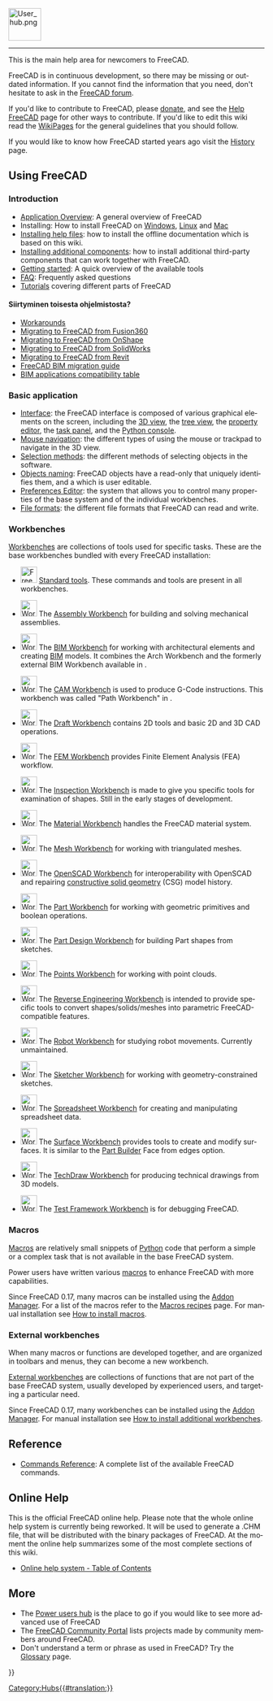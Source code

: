 <languages/>
{{TOCright}}
[[Image:User_hub.png|64px]]
----

<div lang="en" dir="ltr" class="mw-content-ltr">
This is the main help area for newcomers to FreeCAD.
</div>

<div lang="en" dir="ltr" class="mw-content-ltr">
FreeCAD is in continuous development, so there may be missing or outdated information. If you cannot find the information that you need, don't hesitate to ask in the [https://forum.freecad.org FreeCAD forum].
</div>

<div lang="en" dir="ltr" class="mw-content-ltr">
If you'd like to contribute to FreeCAD, please [[donate|donate]], and see the [[Help_FreeCAD|Help FreeCAD]] page for other ways to contribute. If you'd like to edit this wiki read the [[WikiPages|WikiPages]] for the general guidelines that you should follow.
</div>

<div lang="en" dir="ltr" class="mw-content-ltr">
If you would like to know how FreeCAD started years ago visit the [[History|History]] page.
</div>

<div lang="en" dir="ltr" class="mw-content-ltr">
== Using FreeCAD ==
</div>

<div lang="en" dir="ltr" class="mw-content-ltr">
===Introduction===
</div>

<div lang="en" dir="ltr" class="mw-content-ltr">
* [[About FreeCAD|Application Overview]]: A general overview of FreeCAD
* Installing: How to install FreeCAD on [[Installing_on_Windows|Windows]], [[Installing_on_Linux|Linux]] and [[Installing_on_Mac|Mac]]
* [[Installing Helpfile|Installing help files]]: how to install the offline documentation which is based on this wiki.
* [[Installing_additional_components|Installing additional components]]: how to install additional third-party components that can work together with FreeCAD.
* [[Getting started|Getting started]]: A quick overview of the available tools
* [[Frequently_asked_questions|FAQ]]: Frequently asked questions
* [[Tutorials|Tutorials]] covering different parts of FreeCAD
</div>

<span id="Migrating_from_other_software?"></span>
====Siirtyminen toisesta ohjelmistosta?====

<div lang="en" dir="ltr" class="mw-content-ltr">
* [[Workarounds|Workarounds]]
* [[Migrating_to_FreeCAD_from_Fusion360|Migrating to FreeCAD from Fusion360]]
* [[Migrating_to_FreeCAD_from_OnShape|Migrating to FreeCAD from OnShape]]
* [[Migrating_to_FreeCAD_from_SolidWorks|Migrating to FreeCAD from SolidWorks]]
* [[Migrating_to_FreeCAD_from_Revit|Migrating to FreeCAD from Revit]]
* [https://yorik.uncreated.net/blog/2020-010-freecad-bim-guide FreeCAD BIM migration guide]
* [[BIM_application_compatibility_table|BIM applications compatibility table]]
</div>

<div lang="en" dir="ltr" class="mw-content-ltr">
===Basic application===
</div>

<div lang="en" dir="ltr" class="mw-content-ltr">
* [[Interface|Interface]]: the FreeCAD interface is composed of various graphical elements on the screen, including the [[3D_view|3D view]], the [[Tree_view|tree view]], the [[Property_editor|property editor]], the [[Task_panel|task panel]], and the [[Python_console|Python console]].
* [[Mouse_navigation|Mouse navigation]]: the different types of using the mouse or trackpad to navigate in the 3D view.
* [[Selection_methods|Selection methods]]: the different methods of selecting objects in the software.
* [[Object_name|Objects naming]]: FreeCAD objects have a read-only {{incode|Name}} that uniquely identifies them, and a {{incode|Label}} which is user editable.
* [[Preferences_Editor|Preferences Editor]]: the system that allows you to control many properties of the base system and of the individual workbenches.
* [[Import_Export|File formats]]: the different file formats that FreeCAD can read and write.
</div>

<div lang="en" dir="ltr" class="mw-content-ltr">
===Workbenches===
</div>

<div lang="en" dir="ltr" class="mw-content-ltr">
[[Workbenches|Workbenches]] are collections of tools used for specific tasks. These are the base workbenches bundled with every FreeCAD installation:
</div>

<div lang="en" dir="ltr" class="mw-content-ltr">
<!--Please keep this list consistent with Online_Help_Toc and Workbenches-->
* [[Image:Freecad.svg|32px]] [[Std_Base|Standard tools]]. These commands and tools are present in all workbenches.
</div>

<div lang="en" dir="ltr" class="mw-content-ltr">
* [[Image:Workbench_Assembly.svg|32px]] The [[Assembly_Workbench|Assembly Workbench]] for building and solving mechanical assemblies. {{Version|1.0}}
</div>

<div lang="en" dir="ltr" class="mw-content-ltr">
* [[Image:Workbench_BIM.svg|32px]] The [[BIM_Workbench|BIM Workbench]] for working with architectural elements and creating [https://en.wikipedia.org/wiki/Building_information_modeling BIM] models. It combines the Arch Workbench and the formerly external BIM Workbench available in {{VersionMinus|0.21}}.
</div>

<div lang="en" dir="ltr" class="mw-content-ltr">
* [[Image:Workbench_CAM.svg|32px]] The [[CAM_Workbench|CAM Workbench]] is used to produce G-Code instructions. This workbench was called "Path Workbench" in {{VersionMinus|0.21}}.
</div>

<div lang="en" dir="ltr" class="mw-content-ltr">
* [[Image:Workbench_Draft.svg|32px]] The [[Draft_Workbench|Draft Workbench]] contains 2D tools and basic 2D and 3D CAD operations.
</div>

<div lang="en" dir="ltr" class="mw-content-ltr">
* [[Image:Workbench_FEM.svg|32px]] The [[FEM_Workbench|FEM Workbench]] provides Finite Element Analysis (FEA) workflow.
</div>

<div lang="en" dir="ltr" class="mw-content-ltr">
* [[Image:Workbench_Inspection.svg|32px]] The [[Inspection_Workbench|Inspection Workbench]] is made to give you specific tools for examination of shapes. Still in the early stages of development.
</div>

<div lang="en" dir="ltr" class="mw-content-ltr">
* [[Image:Workbench_Material.svg|32px]] The [[Material_Workbench|Material Workbench]] handles the FreeCAD material system. {{Version|1.0}}
</div>

<div lang="en" dir="ltr" class="mw-content-ltr">
* [[Image:Workbench_Mesh.svg|32px]] The [[Mesh_Workbench|Mesh Workbench]] for working with triangulated meshes.
</div>

<div lang="en" dir="ltr" class="mw-content-ltr">
* [[Image:Workbench_OpenSCAD.svg|32px]] The [[OpenSCAD_Workbench|OpenSCAD Workbench]] for interoperability with OpenSCAD and repairing [[Constructive_solid_geometry|constructive solid geometry]] (CSG) model history.
</div>

<div lang="en" dir="ltr" class="mw-content-ltr">
* [[Image:Workbench_Part.svg|32px]] The [[Part_Workbench|Part Workbench]] for working with geometric primitives and boolean operations.
</div>

<div lang="en" dir="ltr" class="mw-content-ltr">
* [[Image:Workbench_PartDesign.svg|32px]] The [[PartDesign_Workbench|Part Design Workbench]] for building Part shapes from sketches.
</div>

<div lang="en" dir="ltr" class="mw-content-ltr">
* [[Image:Workbench_Points.svg|32px]] The [[Points_Workbench|Points Workbench]]  for working with point clouds.
</div>

<div lang="en" dir="ltr" class="mw-content-ltr">
* [[Image:Workbench_Reverse_Engineering.svg|32px]] The [[Reverse_Engineering_Workbench|Reverse Engineering Workbench]] is intended to provide specific tools to convert shapes/solids/meshes into parametric FreeCAD-compatible features.
</div>

<div lang="en" dir="ltr" class="mw-content-ltr">
* [[Image:Workbench_Robot.svg|32px]] The [[Robot_Workbench|Robot Workbench]] for studying robot movements. Currently unmaintained.
</div>

<div lang="en" dir="ltr" class="mw-content-ltr">
* [[Image:Workbench_Sketcher.svg|32px]] The [[Sketcher_Workbench|Sketcher Workbench]] for working with geometry-constrained sketches.
</div>

<div lang="en" dir="ltr" class="mw-content-ltr">
* [[Image:Workbench_Spreadsheet.svg|32px]] The [[Spreadsheet_Workbench|Spreadsheet Workbench]] for creating and manipulating spreadsheet data.
</div>

<div lang="en" dir="ltr" class="mw-content-ltr">
* [[Image:Workbench_Surface.svg|32px]] The [[Surface_Workbench|Surface Workbench]] provides tools to create and modify surfaces. It is similar to the [[Part_Builder|Part Builder]] Face from edges option.
</div>

<div lang="en" dir="ltr" class="mw-content-ltr">
* [[Image:Workbench_TechDraw.svg|32px]] The [[TechDraw_Workbench|TechDraw Workbench]] for producing technical drawings from 3D models.
</div>

<div lang="en" dir="ltr" class="mw-content-ltr">
* [[Image:Workbench_Test.svg|32px]] The [[Testing|Test Framework Workbench]] is for debugging FreeCAD.
</div>

<div lang="en" dir="ltr" class="mw-content-ltr">
===Macros===
</div>

<div lang="en" dir="ltr" class="mw-content-ltr">
[[Macros|Macros]] are relatively small snippets of [[Python|Python]] code that perform a simple or a complex task that is not available in the base FreeCAD system.
</div>

<div lang="en" dir="ltr" class="mw-content-ltr">
Power users have written various [[macros|macros]] to enhance FreeCAD with more capabilities.
</div>

<div lang="en" dir="ltr" class="mw-content-ltr">
Since FreeCAD 0.17, many macros can be installed using the [[Std_AddonMgr|Addon Manager]]. For a list of the macros refer to the [[Macros_recipes|Macros recipes]] page. For manual installation see [[How_to_install_macros|How to install macros]].
</div>

<div lang="en" dir="ltr" class="mw-content-ltr">
===External workbenches===
</div>

<div lang="en" dir="ltr" class="mw-content-ltr">
When many macros or functions are developed together, and are organized in toolbars and menus, they can become a new workbench.
</div>

<div lang="en" dir="ltr" class="mw-content-ltr">
[[External_workbenches|External workbenches]] are collections of functions that are not part of the base FreeCAD system, usually developed by experienced users, and targeting a particular need.
</div>

<div lang="en" dir="ltr" class="mw-content-ltr">
Since FreeCAD 0.17, many workbenches can be installed using the [[Std_AddonMgr|Addon Manager]]. For manual installation see [[How_to_install_additional_workbenches|How to install additional workbenches]].
</div>

<div lang="en" dir="ltr" class="mw-content-ltr">
==Reference==
</div>

<div lang="en" dir="ltr" class="mw-content-ltr">
* [[List_of_Commands|Commands Reference]]: A complete list of the available FreeCAD commands.
</div>

<div lang="en" dir="ltr" class="mw-content-ltr">
== Online Help ==
</div>

<div lang="en" dir="ltr" class="mw-content-ltr">
<!-- To download the online help in FreeCAD you need to set the proper Url in the [[Preferences Editor|Preferences Editor]] of FreeCAD. Currently the right url has to point to this page. That means you need to set it to:
 [https://web.archive.org/web/20070224011058/http://juergen-riegel.net/FreeCAD/Docu/index.php/User_hub https://web.archive.org/web/20070224011058/http://juergen-riegel.net/FreeCAD/Docu/index.php/User_hub]
-->
</div>

<div lang="en" dir="ltr" class="mw-content-ltr">
This is the official FreeCAD online help. Please note that the whole online help system is currently being reworked. It will be used to generate a .CHM file, that will be distributed with the binary packages of FreeCAD. At the moment the online help summarizes some of the most complete sections of this wiki.
* [[Online Help Toc|Online help system - Table of Contents]]
</div>

<div lang="en" dir="ltr" class="mw-content-ltr">
== More ==
</div>

<div lang="en" dir="ltr" class="mw-content-ltr">
* The [[Power_users_hub|Power users hub]] is the place to go if you would like to see more advanced use of FreeCAD
* The [[FreeCAD_Community_Portal|FreeCAD Community Portal]] lists projects made by community members around FreeCAD.
* Don't understand a term or phrase as used in FreeCAD?  Try the [[Glossary|Glossary]] page.
</div>


{{Userdocnavi{{#translation:}}}}
[[Category:Hubs{{#translation:}}]]